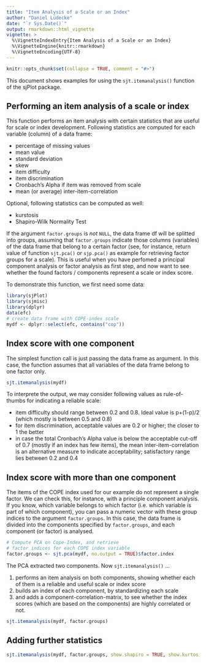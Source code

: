 ```yaml
---
title: "Item Analysis of a Scale or an Index"
author: "Daniel Lüdecke"
date: "`r Sys.Date()`"
output: rmarkdown::html_vignette
vignette: >
  %\VignetteIndexEntry{Item Analysis of a Scale or an Index}
  %\VignetteEngine{knitr::rmarkdown}
  %\VignetteEncoding{UTF-8}
---
```


```r
knitr::opts_chunk$set(collapse = TRUE, comment = "#>")
```

This document shows examples for using the `sjt.itemanalysis()` function of the sjPlot package.

## Performing an item analysis of a scale or index

This function performs an item analysis with certain statistics that are useful for scale or index development. Following statistics are computed for each variable (column) of a data frame:

* percentage of missing values
* mean value
* standard deviation
* skew
* item difficulty
* item discrimination
* Cronbach's Alpha if item was removed from scale
* mean (or average) inter-item-correlation

Optional, following statistics can be computed as well:

* kurstosis
* Shapiro-Wilk Normality Test

If the argument `factor.groups` is _not_ `NULL`, the data frame df will be splitted into groups, assuming that `factor.groups` indicate those columns (variables) of the data frame that belong to a certain factor (see, for instance, return value of function `sjt.pca()` or `sjp.pca()` as example for retrieving factor groups for a scale). This is useful when you have perfomed a principal component analysis or factor analysis as first step, and now want to see whether the found factors / components represent a scale or index score.

To demonstrate this function, we first need some data:

```r
library(sjPlot)
library(sjmisc)
library(dplyr)
data(efc)
# create data frame with COPE-index scale
mydf <- dplyr::select(efc, contains("cop"))
```

## Index score with one component

The simplest function call is just passing the data frame as argument. In this case, the function assumes that all variables of the data frame belong to one factor only.

```r
sjt.itemanalysis(mydf)
```

To interprete the output, we may consider following values as rule-of-thumbs for indicating a reliable scale:

* item difficulty should range between 0.2 and 0.8. Ideal value is p+(1-p)/2 (which mostly is between 0.5 and 0.8)
* for item discrimination, acceptable values are 0.2 or higher; the closer to 1 the better
* in case the total Cronbach's Alpha value is below the acceptable cut-off of 0.7 (mostly if an index has few items), the mean inter-item-correlation is an alternative measure to indicate acceptability; satisfactory range lies between 0.2 and 0.4

## Index score with more than one component

The items of the COPE index used for our example do not represent a single factor. We can check this, for instance, with a principle component analysis. If you know, which variable belongs to which factor (i.e. which variable is part of which component), you can pass a numeric vector with these group indices to the argument `factor.groups`. In this case, the data frame is divided into the components specified by `factor.groups`, and each component (or factor) is analysed.

```r
# Compute PCA on Cope-Index, and retrieve 
# factor indices for each COPE index variable
factor.groups <- sjt.pca(mydf, no.output = TRUE)$factor.index
```

The PCA extracted two components. Now `sjt.itemanalysis()` ...

1. performs an item analysis on both components, showing whether each of them is a reliable and useful scale or index score
2. builds an index of each component, by standardizing each scale
3. and adds a component-correlation-matrix, to see whether the index scores (which are based on the components) are highly correlated or not.

```r
sjt.itemanalysis(mydf, factor.groups)
```

## Adding further statistics

```r
sjt.itemanalysis(mydf, factor.groups, show.shapiro = TRUE, show.kurtosis = TRUE)
```

